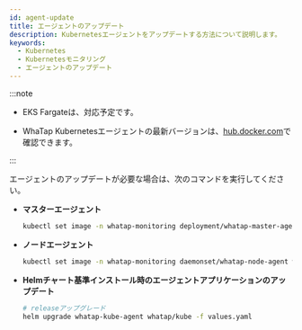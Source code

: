 ```yaml
---
id: agent-update
title: エージェントのアップデート
description: Kubernetesエージェントをアップデートする方法について説明します。
keywords:
  - Kubernetes
  - Kubernetesモニタリング
  - エージェントのアップデート
---
```



:::note 

- EKS Fargateは、対応予定です。 

- WhaTap Kubernetesエージェントの最新バージョンは、[hub.docker.com](https://hub.docker.com/r/whatap/kube_mon/tags)で確認できます。

:::

エージェントのアップデートが必要な場合は、次のコマンドを実行してください。

- **マスターエージェント**

  ```bash
  kubectl set image -n whatap-monitoring deployment/whatap-master-agent whatap-master-agent=whatap/kube_mon:{agent_version}
  ```

- **ノードエージェント**

  ```bash
  kubectl set image -n whatap-monitoring daemonset/whatap-node-agent whatap-node-agent=whatap/kube_mon:{agent_version}
  ```

- **Helmチャート基準インストール時のエージェントアプリケーションのアップデート**

  ```bash
  # releaseアップグレード
  helm upgrade whatap-kube-agent whatap/kube -f values.yaml
  ```
